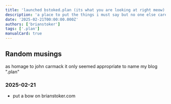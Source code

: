```yaml
---
title: 'launched bstoked.plan (its what you are looking at right meow)'
description: 'a place to put the things i must say but no one else cares about.. as well as some work updates'
date: '2025-02-21T00:00:00.000Z'
authors: ['brianstoker']
tags: ['.plan']
manualCard: true
---
```


## Random musings

as homage to john carmack it only seemed appropriate to name my blog ".plan"

### 2025-02-21

- put a bow on brianstoker.com


